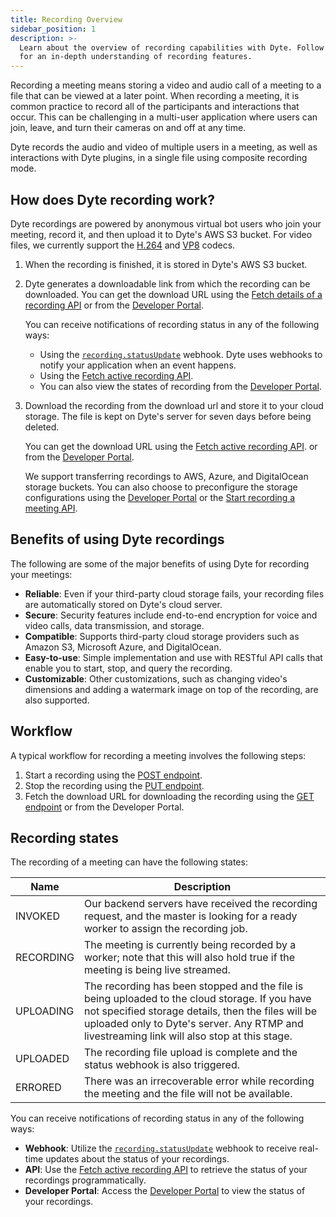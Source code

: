```yaml
---
title: Recording Overview
sidebar_position: 1
description: >-
  Learn about the overview of recording capabilities with Dyte. Follow our guide
  for an in-depth understanding of recording features.
---
```


Recording a meeting means storing a video and audio call of a meeting to a file
that can be viewed at a later point. When recording a meeting, it is common
practice to record all of the participants and interactions that occur. This can
be challenging in a multi-user application where users can join, leave, and turn
their cameras on and off at any time.

Dyte records the audio and video of multiple users in a meeting, as well as
interactions with Dyte plugins, in a single file using composite recording mode.

## How does Dyte recording work?

Dyte recordings are powered by anonymous virtual bot users who join your
meeting, record it, and then upload it to Dyte's AWS S3 bucket. For video files,
we currently support the
[H.264](https://en.wikipedia.org/wiki/Advanced_Video_Coding) and
[VP8](https://en.wikipedia.org/wiki/VP8) codecs.

1. When the recording is finished, it is stored in Dyte's AWS S3 bucket.
2. Dyte generates a downloadable link from which the recording can be
   downloaded. You can get the download URL using the
   [Fetch details of a recording API](/api?v=v2#/operations/get_one_recording)
   or from the [Developer Portal](https://dev.dyte.io/).

   You can receive notifications of recording status in any of the following
   ways:

   - Using the
     [`recording.statusUpdate`](/guides/capabilities/webhooks/webhook-events#recordingstatusupdate)
     webhook. Dyte uses webhooks to notify your application when an event
     happens.
   - Using the
     [Fetch active recording API](/api?v=v2#/operations/get_active_recording).
   - You can also view the states of recording from the
     [Developer Portal](https://dev.dyte.io/).

3. Download the recording from the download url and store it to your cloud
   storage. The file is kept on Dyte's server for seven days before being
   deleted.

   You can get the download URL using the
   [Fetch active recording API](/api?v=v2#/operations/get_active_recording). or
   from the [Developer Portal](https://dev.dyte.io/).

   We support transferring recordings to AWS, Azure, and DigitalOcean storage
   buckets. You can also choose to preconfigure the storage configurations using
   the [Developer Portal](https://dev.dyte.io/) or the
   [Start recording a meeting API](/api/?v=v2#/operations/start_recording).

## Benefits of using Dyte recordings

The following are some of the major benefits of using Dyte for recording your
meetings:

- **Reliable**: Even if your third-party cloud storage fails, your recording
  files are automatically stored on Dyte's cloud server.
- **Secure**: Security features include end-to-end encryption for voice and
  video calls, data transmission, and storage.
- **Compatible**: Supports third-party cloud storage providers such as Amazon
  S3, Microsoft Azure, and DigitalOcean.
- **Easy-to-use**: Simple implementation and use with RESTful API calls that
  enable you to start, stop, and query the recording.
- **Customizable**: Other customizations, such as changing video's dimensions
  and adding a watermark image on top of the recording, are also supported.

## Workflow

A typical workflow for recording a meeting involves the following steps:

1. Start a recording using the
   [POST endpoint](/api/?v=v2#/operations/start_recording).
2. Stop the recording using the
   [PUT endpoint](/api/?v=v2#/operations/stop_recording).
3. Fetch the download URL for downloading the recording using the
   [GET endpoint](/api/?v=v2#/operations/get_one_recording) or from the
   Developer Portal.

## Recording states

The recording of a meeting can have the following states:

| Name      | Description                                                                                                                                                                                                                                         |
| --------- | --------------------------------------------------------------------------------------------------------------------------------------------------------------------------------------------------------------------------------------------------- |
| INVOKED   | Our backend servers have received the recording request, and the master is looking for a ready worker to assign the recording job.                                                                                                                  |
| RECORDING | The meeting is currently being recorded by a worker; note that this will also hold true if the meeting is being live streamed.                                                                                                                      |
| UPLOADING | The recording has been stopped and the file is being uploaded to the cloud storage. If you have not specified storage details, then the files will be uploaded only to Dyte's server. Any RTMP and livestreaming link will also stop at this stage. |
| UPLOADED  | The recording file upload is complete and the status webhook is also triggered.                                                                                                                                                                     |
| ERRORED   | There was an irrecoverable error while recording the meeting and the file will not be available.                                                                                                                                                    |

You can receive notifications of recording status in any of the following ways:

- **Webhook**: Utilize the [`recording.statusUpdate`](/guides/capabilities/webhooks/webhook-events#recordingstatusupdate) webhook to receive real-time updates about the status of your recordings.
- **API**: Use the [Fetch active recording API](/api?v=v2#/operations/get_active_recording) to retrieve the status of your recordings programmatically.
- **Developer Portal**: Access the [Developer Portal](https://dev.dyte.io/) to view the status of your recordings.

<head>
  <title>Recording Overview Guide</title>
  <meta name="description" content="Learn about the overview of recording capabilities with Dyte. Follow our guide for an in-depth understanding of recording features."/>
</head>
